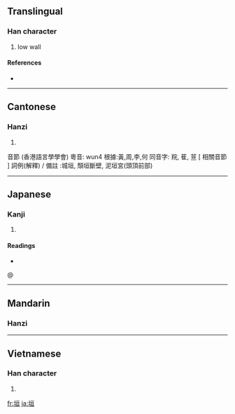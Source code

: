 ==Translingual==

===Han character===
{{Han char|rn=32|rad=土|as=06|sn=9|four=4111<sub>6</sub>|canj=土一日一 (GMAM)}}

# low wall

====References====
* {{Han ref|kx=0228.200|dkj=05060|dj=0464.170|hdz=10437.110|uh=57A3|ud=22435|bh=ABAE|bd=43950}}

----

==Cantonese==

===Hanzi===
{{yue-hanzi|jyut=|y=wun4}}

# {{defn|Cantonese|sort=土06}}

音節
(香港語言學學會)
粵音: wun4
根據:黃,周,李,何
同音字: 羦, 萑, 荁 [ 相關音節 ]
詞例(解釋) / 備註 :城垣, 頹垣斷壁, 泥垣宮(頭頂前部)

----

==Japanese==

===Kanji===
{{ja-kanji|grade=c|rs=土06}}

# {{defn|Japanese}}

====Readings====
* {{ja-readings|on=[[えん]] (en)|kun=[[かき]] (kaki)}}

@

----

==Mandarin==

===Hanzi===
{{cmn-hanzi|pin=[[yuán]] ([[yuan2]])|wg=yüan<sup>2</sup>}}

----

==Vietnamese==

===Han character===
{{vi-hantu|[[viên]]|rs=土06}}

# {{defn|Vietnamese|sort=土06}}

[[fr:垣]]
[[ja:垣]]